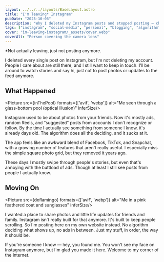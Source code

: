 ```yaml
---
layout: ../../../layouts/BaseLayout.astro
title: "I'm leaving* Instagram"
pubDate: "2025-10-06"
description: "Why I deleted my Instagram posts and stopped posting — choosing my personal website over ads and algorithmic feeds."
tags: ["instagram", "social-media", "personal", "blogging", "algorithm"]
cover: "im-leaving-instagram/_assets/cover.webp"
coverAlt: "Person covering the camera lens"
---
```


*Not actually leaving, just not posting anymore. 

I deleted every single post on Instagram, but I'm not deleting my account. People I care about are still there, and I still want to keep in touch. I'll be around to watch stories and say hi, just not to post photos or updates to the feed anymore.

## What Happened

<Picture src={inThePool} formats={['avif', 'webp']} alt="Me seen through a glass-bottom pool (optical illusion)" inferSize/>
 
Instagram used to be about photos from your friends. Now it's mostly ads, random Reels, and “suggested” posts from accounts I don't recognize or follow. By the time I actually see something from someone I know, it's already days old. The algorithm does all the deciding, and it sucks at it.

The app feels like an awkward blend of Facebook, TikTok, and Snapchat, with a growing number of features that aren't really useful. I especially miss the simple square photo grid, but they removed it years ago.

These days I mostly swipe through people's stories, but even that's annoying with the buttload of ads. Though at least I still see posts from people I actually know.

## Moving On

<Picture src={doflamingo} formats={['avif', 'webp']} alt="Me in a pink feathered coat and sunglasses" inferSize/>

I wanted a place to share photos and little life updates for friends and family. Instagram isn't really built for that anymore. It's built to keep people scrolling. So I'm posting here on my own website instead. No algorithm deciding what shows up, no ads in between. Just my stuff, in order, the way it should be.

If you're someone I know — hey, you found me. You won't see my face on Instagram anymore, but I'm glad you made it here. Welcome to my corner of the internet.
